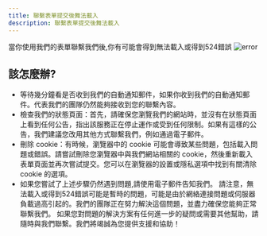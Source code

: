 ```yaml
---
title: 聯繫表單提交後舞法載入
description: 聯繫表單提交後舞法載入
---
```

當你使用我們的表單聯繫我們後,你有可能會得到無法載入或得到524錯誤
![error](https://ssport-img.vercel.app/error.jpg)
## 該怎麼辦?
- 等待幾分鐘看是否收到我們的自動通知郵件，如果你收到我們的自動通知郵件。代表我們的團隊仍然能夠接收到您的聯繫內容。
- 檢查我們的狀態頁面：首先，請確保您瀏覽我們的網站時，並沒有在狀態頁面上看到任何公告，指出該服務正在停止運作或受到任何限制。如果有這樣的公告，我們建議您改用其他方式聯繫我們，例如通過電子郵件。
- 刪除 cookie：有時候，瀏覽器中的 cookie 可能會導致某些問題，包括載入問題或錯誤。請嘗試刪除您瀏覽器中與我們網站相關的 cookie，然後重新載入表單頁面並再次嘗試提交。您可以在瀏覽器的設置或隱私選項中找到有關清除 cookie 的選項。
- 如果您嘗試了上述步驟仍然遇到問題,請使用電子郵件告知我們。
請注意，無法載入或得到524錯誤可能是暫時的問題，可能是由於網絡連接問題或伺服器負載過高引起的。我們的團隊正在努力解決這個問題，並盡力確保您能夠正常聯繫我們。
如果您對問題的解決方案有任何進一步的疑問或需要其他幫助，請隨時與我們聯繫。我們將竭誠為您提供支援和協助！

